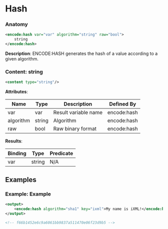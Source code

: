 # Hash

### Anatomy

```xml
<encode:hash var="var" algorithm="string" raw="bool">
    string
</encode:hash>
```

 **Description**:
 ENCODE:HASH generates the hash of a value according to a given algorithm.

### Content: string

```xml
<content type="string"/>
```

**Attributes**:

| Name | Type | Description | Defined By |
| ---- | ---- | ----------- | ---------- |
| var | var | Result variable name | encode:hash |
| algorithm | string | Algorithm | encode:hash |
| raw | bool | Raw binary format | encode:hash |


**Results**:

| Binding | Type | Predicate |
| ------- | ---- | --------- |
| var | string | N/A |


## Examples

### Example: Example

```xml
<output>
	<encode:hash algorithm="sha1" key="ixml">My name is iXML!</encode:hash>
</output>

<!-- f66b1452e6c9a6061bb9837a511470e06f23d9b5 -->
```

